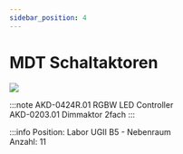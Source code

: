 ```yaml
---
sidebar_position: 4
---
```


# MDT Schaltaktoren

[![](/image/labore/b5/knx/knx_mdt_rgb_dimmer_min.jpg)](/image/labore/b5/knx/knx_mdt_rgb_dimmer.jpg)


:::note
AKD-0424R.01 	RGBW LED Controller\
AKD-0203.01 	Dimmaktor 2fach 
:::

:::info
Position:   Labor UGII B5 - Nebenraum\
Anzahl:     11